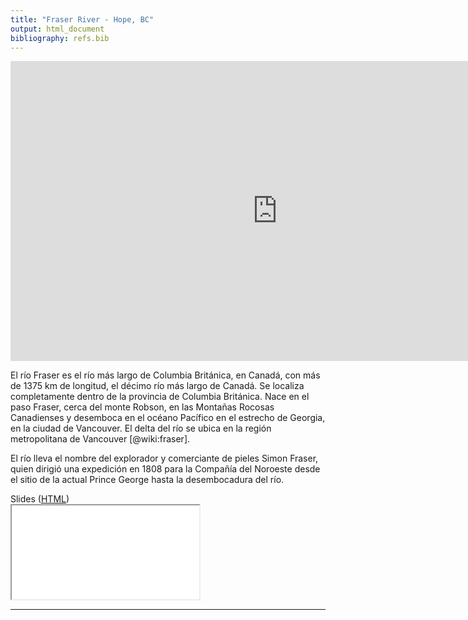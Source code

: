 ```yaml
---
title: "Fraser River - Hope, BC"
output: html_document
bibliography: refs.bib
---
```


<!-- [![IMAGE ALT TEXT HERE](http://img.youtube.com/vi/Pl7ZEt1LFiQ/0.jpg)](http://www.youtube.com/watch?v=Pl7ZEt1LFiQ) -->


<iframe width="854" height="480" src="https://www.youtube.com/embed/Pl7ZEt1LFiQ" frameborder="0" allowfullscreen></iframe>


El río Fraser es el río más largo de Columbia Británica, en Canadá, con más de 1375 km de longitud, el décimo río más largo de Canadá. Se localiza completamente dentro de la provincia de Columbia Británica. Nace en el paso Fraser, cerca del monte Robson, en las Montañas Rocosas Canadienses y desemboca en el océano Pacífico en el estrecho de Georgia, en la ciudad de Vancouver. El delta del río se ubica en la región metropolitana de Vancouver [@wiki:fraser].

El río lleva el nombre del explorador y comerciante de pieles Simon Fraser, quien dirigió una expedición en 1808 para la Compañía del Noroeste desde el sitio de la actual Prince George hasta la desembocadura del río.

<div class="panel panel-default">
  <div class="panel-heading">Slides (<a href="slides.html">HTML</a>)</div>
  <div class="panel-body">
  <div class="embed-responsive embed-responsive-4by3">
  <iframe id="fs-overview-target" src="slides.html" allowfullscreen seamless>
  <p>Your browser does not support iframes.</p>
  </iframe>
  </div>
  </div>
</div>

-------------------------